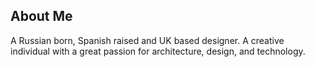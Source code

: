 ## About Me

A Russian born, Spanish raised and UK based designer. A creative individual with a great passion for architecture, design, and technology.
